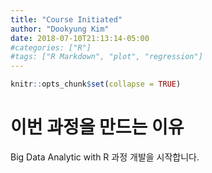 ```yaml
---
title: "Course Initiated"
author: "Dookyung Kim"
date: 2018-07-10T21:13:14-05:00
#categories: ["R"]
#tags: ["R Markdown", "plot", "regression"]
---
```


```r
knitr::opts_chunk$set(collapse = TRUE)
```

# 이번 과정을 만드는 이유

Big Data Analytic with R 과정 개발을 시작합니다. 